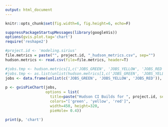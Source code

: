```yaml
---
output: html_document
---
```


```r
knitr::opts_chunk$set(fig.width=6, fig.height=6, echo=F)

suppressPackageStartupMessages(library(googleVis))
options(gvis.plot.tag='chart')
require('reshape2')

#project.id <- 'modeling.sirius'
file.metrics = paste("", project.id, "_hudson_metrics.csv", sep="")
hudson.metrics <- read.csv(file=file.metrics, header=T)

#jobs.tmp <- hudson.metrics[1,c('JOBS_GREEN', 'JOBS_YELLOW', 'JOBS_RED')]
#jobs.tmp <- as.list(unlist(hudson.metrics[1,c('JOBS_GREEN', 'JOBS_YELLOW', 'JOBS_RED')]))
jobs <- data.frame(unlist(c('JOBS_GREEN', 'JOBS_YELLOW', 'JOBS_RED')), unlist(hudson.metrics[1,c('JOBS_GREEN', 'JOBS_YELLOW', 'JOBS_RED')]))
  
p <- gvisPieChart(jobs, 
                  options = list(
                    title=paste("Hudson CI Builds for ", project.id, sep=""),
                    colors="['green', 'yellow', 'red']",
                    width=450, height=320,
                    pieHole= 0.4))

print(p, 'chart')
```

